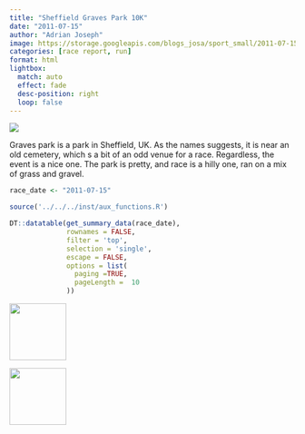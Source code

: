 ```yaml
---
title: "Sheffield Graves Park 10K"
date: "2011-07-15"
author: "Adrian Joseph"
image: https://storage.googleapis.com/blogs_josa/sport_small/2011-07-15_SHEFFIELD_GRAVES_PARK/img/00.png
categories: [race report, run]
format: html
lightbox:
  match: auto
  effect: fade
  desc-position: right
  loop: false
---
```


![](https://storage.googleapis.com/blogs_josa/sport_small/2011-07-15_SHEFFIELD_GRAVES_PARK/img/00.png)

Graves park is a park in Sheffield, UK. As the names suggests, it is near an old cemetery, which s a bit of an odd venue for a race. Regardless, the event is a nice one. The park is pretty, and race is a hilly one, ran on a mix of grass and gravel.

```r
race_date <- "2011-07-15"

source('../../../inst/aux_functions.R')

DT::datatable(get_summary_data(race_date),
              rownames = FALSE,
              filter = 'top',
              selection = 'single',
              escape = FALSE,
              options = list(
                paging =TRUE,
                pageLength =  10
              ))
```





::: {layout-ncol=4}
![](https://storage.googleapis.com/blogs_josa/sport_small/2011-07-15_SHEFFIELD_GRAVES_PARK/img/00.png){ width="100" group="hi" }

![](https://storage.googleapis.com/blogs_josa/sport_small/2011-07-15_SHEFFIELD_GRAVES_PARK/img/01.jpg){ width="100" group="hi" }


:::
